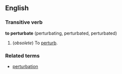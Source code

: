 ==English==
===Transitive verb===
'''to perturbate''' (perturbating, perturbated, perturbated)

#(''obsolete'') To [[perturb]].

===Related terms===
*[[perturbation]]